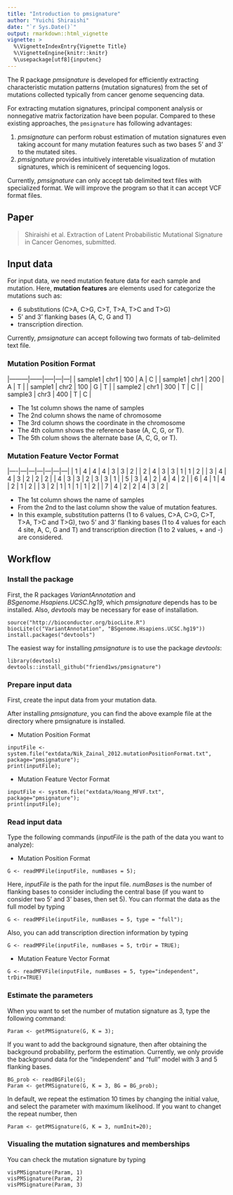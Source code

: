 ```yaml
---
title: "Introduction to pmsignature"
author: "Yuichi Shiraishi"
date: "`r Sys.Date()`"
output: rmarkdown::html_vignette
vignette: >
  %\VignetteIndexEntry{Vignette Title}
  %\VignetteEngine{knitr::knitr}
  %\usepackage[utf8]{inputenc}
---
```




The R package *pmsignature* is developed 
for efficiently extracting characteristic mutation patterns (mutation signatures) 
from the set of mutations collected typically from cancer genome sequencing data.

For extracting mutation signatures, 
principal component analysis or nonnegative matrix factorization have been popular.
Compared to these existing approaches, the `pmsignature` has following advantages:

1. *pmsignature* can perform robust estimation of mutation signatures even taking account for many mutation features such as two bases 5' and 3' to the mutated sites.
1. *pmsignature* provides intuitively interetable visualization of mutation signatures, which is reminicent of sequencing logos.

Currently, *pmsignature* can only accept tab delimited text files with specialized format. 
We will improve the program so that it can accept VCF format files.

## Paper

> Shiraishi et al. Extraction of Latent Probabilistic Mutational Signature in Cancer Genomes, submitted.

## Input data

For input data, we need mutation feature data for each sample and mutation.
Here, **mutation features** are elements used for categorize the mutations such as: 

* 6 substitutions (C>A, C>G, C>T, T>A, T>C and T>G)
* 5’ and 3’ flanking bases (A, C, G and T)
* transcription direction.

Currently, *pmsignature* can accept following two formats of tab-delimited text file.


### Mutation Position Format

|---------|------|-----|---|---|
| sample1 | chr1 | 100 | A | C |
| sample1 | chr1 | 200 | A | T |
| sample1 | chr2 | 100 | G | T |
| sample2 | chr1 | 300 | T | C |
| sample3 | chr3 | 400 | T | C |

* The 1st column shows the name of samples 
* The 2nd column shows the name of chromosome 
* The 3rd column shows the coordinate in the chromosome
* The 4th column shows the reference base (A, C, G, or T).
* The 5th colum shows the alternate base (A, C, G, or T).
  
  
### Mutation Feature Vector Format

|----|---|---|---|---|---|---|
|  1 | 4 | 4 | 4 | 3 | 3 | 2 |
|  2 | 4 | 3 | 3 | 1 | 1 | 2 |
|  3 | 4 | 4 | 3 | 2 | 2 | 2 |
|  4 | 3 | 3 | 2 | 3 | 3 | 1 |
|  5 | 3 | 4 | 2 | 4 | 4 | 2 |
|  6 | 4 | 1 | 4 | 2 | 1 | 2 |
|  3 | 2 | 1 | 1 | 1 | 1 | 2 |
|  7 | 4 | 2 | 2 | 4 | 3 | 2 |

* The 1st column shows the name of samples 
* From the 2nd to the last column show the value of mutation features.
* In this example, substitution patterns (1 to 6 values, C>A, C>G, C>T, T>A, T>C and T>G), two 5' and 3' flanking bases (1 to 4 values for each 4 site, A, C, G and T)
and transcription direction (1 to 2 values, + and -) are considered.


## Workflow

### Install the package

First, the R packages *VariantAnnotation* and *BSgenome.Hsapiens.UCSC.hg19*,
which *pmsignature* depends has to be installed.
Also, *devtools* may be necessary for ease of installation.

```
source("http://bioconductor.org/biocLite.R")
biocLite(c("VariantAnnotation", "BSgenome.Hsapiens.UCSC.hg19"))
install.packages("devtools")
```

The easiest way for installing *pmsignature* is to use the package *devtools*:

```
library(devtools)
devtools::install_github("friend1ws/pmsignature")
```



### Prepare input data

First, create the input data from your mutation data.

After installing *pmsignature*,
you can find the above example file at the directory where pmsignature is installed.

* Mutation Position Format
```
inputFile <- system.file("extdata/Nik_Zainal_2012.mutationPositionFormat.txt", package="pmsignature");
print(inputFile);
```

* Mutation Feature Vector Format
```
inputFile <- system.file("extdata/Hoang_MFVF.txt", package="pmsignature");
print(inputFile);
```


### Read input data

Type the following commands (*inputFile* is the path of the data you want to analyze):

* Mutation Position Format
```
G <- readMPFile(inputFile, numBases = 5);
```
Here, *inputFile* is the path for the input file. *numBases* is the number of flanking bases to consider including the central base (if you want to consider two 5' and 3' bases, then set 5).
You can rformat the data as the full model by typing 
```
G <- readMPFile(inputFile, numBases = 5, type = "full");
```
Also, you can add transcription direction information by typing 
```
G <- readMPFile(inputFile, numBases = 5, trDir = TRUE);
```

* Mutation Feature Vector Format
```
G <- readMFVFile(inputFile, numBases = 5, type="independent", trDir=TRUE)
```

### Estimate the parameters


When you want to set the number of mutation signature as 3, type the following command:

```
Param <- getPMSignature(G, K = 3);
```

If you want to add the background signature, then after obtaining the background probability, perform the estimation.
Currently, we only provide the background data for the "independent" and "full" model with 3 and 5 flanking bases.

```
BG_prob <- readBGFile(G);
Param <- getPMSignature(G, K = 3, BG = BG_prob);
```

In default, we repeat the estimation 10 times by changing the initial value,
and select the parameter with maximum likelihood.
If you want to changet the repeat number, then

```
Param <- getPMSignature(G, K = 3, numInit=20);
```


### Visualing the mutation signatures and memberships

You can check the mutation signature by typing

```
visPMSignature(Param, 1)
visPMSignature(Param, 2)
visPMSignature(Param, 3)
```


